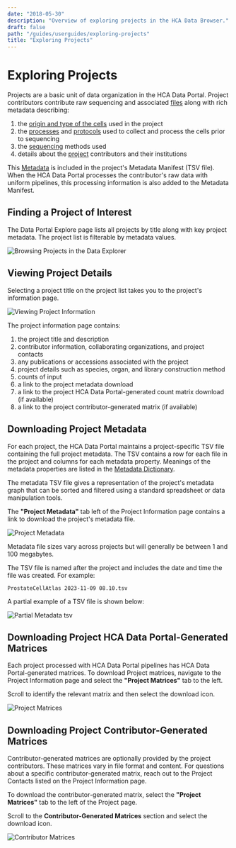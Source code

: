 ```yaml
---
date: "2018-05-30"
description: "Overview of exploring projects in the HCA Data Browser."
draft: false
path: "/guides/userguides/exploring-projects"
title: "Exploring Projects"
---
```


# Exploring Projects

Projects are a basic unit of data organization in the HCA Data Portal. Project contributors contribute
raw sequencing and associated [files](/metadata/dictionary/file/sequence_file) along with rich metadata describing:

1. the [origin and type of the cells](/metadata/dictionary/biomaterial/cell_line) used in the project
1. the [processes](/metadata/dictionary/process/analysis_process)
   and [protocols](/metadata/dictionary/protocol/aggregate_generation_protocol) used to collect and process the cells
   prior to sequencing
1. the [sequencing](/metadata/dictionary/protocol/sequencing_protocol) methods used
1. details about the [project](/metadata/dictionary/project/project) contributors and their institutions

This [Metadata](/metadata/dictionary/process/analysis_process) is included in the project's Metadata Manifest (TSV
file). When the HCA Data Portal processes the contributor's raw data with uniform pipelines, this processing information
is also
added to the Metadata Manifest.

## Finding a Project of Interest

The Data Portal Explore page lists all projects by title along with key project metadata. The project list is filterable
by metadata values.

![Browsing Projects in the Data Explorer](/hca-bio-networks/guides/explore_dcp.png)

## Viewing Project Details

Selecting a project title on the project list takes you to the project's information page.

![Viewing Project Information](/hca-bio-networks/guides/project_information.png)

The project information page contains:

1. the project title and description
1. contributor information, collaborating organizations, and project contacts
1. any publications or accessions associated with the project
1. project details such as species, organ, and library construction method
1. counts of input
1. a link to the project metadata download
1. a link to the project HCA Data Portal-generated count matrix download (if available)
1. a link to the project contributor-generated matrix (if available)

## Downloading Project Metadata

For each project, the HCA Data Portal maintains a project-specific TSV file containing the full project metadata. The
TSV contains a
row for each file in the project and columns for each metadata property. Meanings of the metadata properties are listed
in the [Metadata Dictionary](/metadata).

The metadata TSV file gives a representation of the project's metadata graph that can be sorted and filtered using a
standard spreadsheet or data manipulation tools.

The **"Project Metadata"** tab left of the Project Information page contains a link to download the project's metadata
file.

![Project Metadata](/hca-bio-networks/guides/project_metadata.png)

Metadata file sizes vary across projects but will generally be between 1 and 100 megabytes.

The TSV file is named after the project and includes the date and time the file was created. For example:

```
ProstateCellAtlas 2023-11-09 08.10.tsv
```

A partial example of a TSV file is shown below:

![Partial Metadata tsv](/hca-bio-networks/guides/metadata_tsv.png)

## Downloading Project HCA Data Portal-Generated Matrices

Each project processed with HCA Data Portal pipelines has HCA Data Portal-generated matrices. To download Project
matrices, navigate
to the
Project Information page and select the **"Project Matrices"** tab to the left.

Scroll to identify the relevant matrix and then select the download icon.

![Project Matrices](/hca-bio-networks/guides/dcp_generated_matrices.png)

## Downloading Project Contributor-Generated Matrices

Contributor-generated matrices are optionally provided by the project contributors. These matrices vary in file format
and content. For questions about a specific contributor-generated matrix, reach out to the Project Contacts listed on
the Project Information page.

To download the contributor-generated matrix, select the **"Project Matrices"** tab to the left of the Project page.

Scroll to the **Contributor-Generated Matrices** section and select the download icon.

![Contributor Matrices](/hca-bio-networks/guides/contributor_matrices.png)
